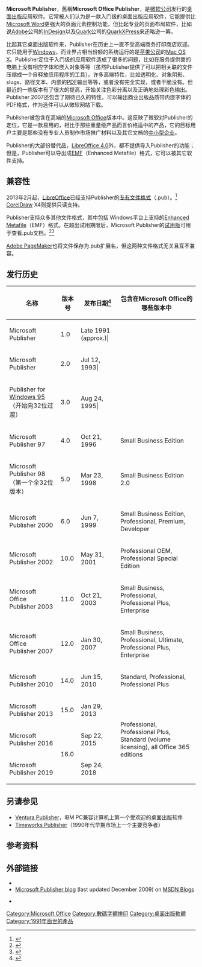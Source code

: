 {{NoteTA
|G1=IT
}}
{{Infobox Software
|name                       = Microsoft Publisher
|logo                       = [[File:Microsoft_Office_Publisher_(2019-present).svg|64px]]
|screenshot                 = [[File:Microsoft_Publisher_2013.png|300px]]
|caption                    = Microsoft Publisher 2013執行於[[Windows_8|Windows 8]]
|collapsible                =
|author                     =
|developer                  = [[微軟|微軟]]
|released                   = <!-- {{Start date|YYYY|MM|DD}} -->
| latest release version    = [[Microsoft_Office_2019|2019]] (16.0.12430.20264)
| latest release date       = {{start date and age|df=yes|2020|02|11}}
|latest preview version     =
|latest preview date        =
|frequently updated         =
|programming language       =
|operating system           = [[Microsoft_Windows|Microsoft Windows]]
|platform                   =
|size                       =
|language                   =
|status                     =
|genre                      =
|license                    = Microsoft Software License Terms
|website                    = [http://www.microsoft.com/office/publisher Microsoft Publisher]
}}

'''Microsoft Publisher'''，舊稱'''Microsoft Office Publisher'''，是[[微软公司|微软公司]]发行的[[桌面出版|桌面出版]]应用软件。它常被人们认为是一款入门级的桌面出版应用软件，它能提供比[[Microsoft_Word|Microsoft Word]]更强大的页面元素控制功能，但比起专业的页面布局软件，比如说[[Adobe|Adobe]]公司的[[InDesign|InDesign]]以及[[Quark|Quark]]公司的[[QuarkXPress|QuarkXPress]]来还略逊一筹。

比起其它桌面出版软件来，Publisher在历史上一直不受高端商务打印商店欢迎。它只能用于[[Windows|Windows]]，而业界占相当份额的系统运行的是[[苹果公司|苹果公司]]的[[Mac_OS_X|Mac OS X]]。Publisher定位于入门级的应用软件造成了很多的问题，比如在服务提供商的电脑上没有相应字体和嵌入对象等等（虽然Publisher提供了可以把相关联的文件压缩成一个自释放应用程序的工具）。许多高端特性，比如透明化、对象阴影、slugs、路径文本、内嵌的[[PDF|PDF]]输出等等，或者没有完全实现，或者干脆没有。但最近的一些版本有了很大的提高，开始关注色彩分离以及正确地处理彩色输出。Publisher 2007还包含了期待已久的特性，可以输出商业出版品质带内嵌字体的PDF格式，作为选件可以从微软网站下载。

Publisher被包含在高端的[[Microsoft_Office|Microsoft Office]]版本中。这反映了微软对Publisher的定位，它是一款易用的，相比于那些重量级产品而言价格适中的产品，它的目标用户主要是那些没有专业人员制作市场推广材料以及其它文档的[[中小型企业|中小型企业]]。

Publisher的大部份替代品，[[LibreOffice|LibreOffice 4.0]]外，都不提供导入Publisher的功能；但是，Publisher可以导出成[[EMF|EMF]]（Enhanced Metafile）格式，它可以被其它软件支持。

== 兼容性 ==
2013年2月起，[[LibreOffice|LibreOffice]]已经支持Publisher的[[专有文件格式|专有文件格式]]（.pub）。<ref>{{cite web|title=Archived copy|url=https://wiki.documentfoundation.org/ReleaseNotes/4.0|access-date=2017-04-09|archive-url=https://web.archive.org/web/20170518033343/https://wiki.documentfoundation.org/ReleaseNotes/4.0|archive-date=2017-05-18|url-status=live}}</ref> [[CorelDRAW|CorelDraw]] X4则提供只读支持。

Publisher支持众多其他文件格式，其中包括 Windows平台上支持的[[Windows_Metafile|Enhanced Metafile]]（EMF）格式。在超出试用期限后，Microsoft Publisher的[[共享軟體|试用版]]可用于查看.pub文档。<ref>{{cite web|title=Where is the Publisher viewer?|url=http://office.microsoft.com/en-us/publisher/HA102339061033.aspx|access-date=November 7, 2010|publisher=Microsoft|archive-url=https://web.archive.org/web/20100316160043/http://office.microsoft.com/en-us/publisher/HA102339061033.aspx|archive-date=March 16, 2010|url-status=dead}}</ref><ref>{{cite web|title=Where is the Publisher viewer?|url=https://support.office.com/en-us/article/where-is-the-publisher-viewer-a5a05230-654f-420e-8aa3-3b50f645c359|access-date=March 9, 2020|publisher=Microsoft|archive-date=2019-05-08|archive-url=https://web.archive.org/web/20190508145600/https://support.office.com/en-us/article/where-is-the-publisher-viewer-a5a05230-654f-420e-8aa3-3b50f645c359|dead-url=no}}</ref>

[[Adobe_PageMaker|Adobe PageMaker]]也将文件保存为.pub扩展名，但这两种文件格式无关且互不兼容。

== 发行历史 ==
{| class="wikitable"
!名称
!版本号
!发布日期<ref>{{cite web|title=Publisher Life-cycle|url=http://support.microsoft.com/lifecycle/search/default.aspx?sort=PN&alpha=Publisher&Filter=FilterNO|access-date=2011-10-23|publisher=Microsoft|archive-url=https://web.archive.org/web/20110926101353/http://support.microsoft.com/lifecycle/search/default.aspx?sort=PN&alpha=publisher&Filter=FilterNO|archive-date=2011-09-26|url-status=live}}</ref>
!包含在Microsoft Office的哪些版本中
|-
|Microsoft Publisher
|1.0
|Late 1991 (approx.)|{{N/A}}
|-
|Microsoft Publisher
|2.0
|Jul 12, 1993|{{N/A}}
|-
|Publisher for [[Windows_95|Windows 95]]（开始向32位过渡）
|3.0
|Aug 24, 1995|{{N/A}}
|-
|Microsoft Publisher 97
|4.0
|Oct 21, 1996
|Small Business Edition
|-
|Microsoft Publisher 98（第一个全32位版本）
|5.0
|Mar 23, 1998
|Small Business Edition 2.0
|-
|Microsoft Publisher 2000
|6.0
|Jun 7, 1999
|Small Business Edition, Professional, Premium, Developer
|-
|Microsoft Publisher 2002
|10.0{{Efn|Publisher 2002起，为了与[[Microsoft_Office|Microsoft Office]]版本号吻合，版本号跳至10.0。}}
|May 31, 2001
|Professional OEM, Professional Special Edition
|-
|Microsoft Office Publisher 2003
|11.0
|Oct 21, 2003
|Small Business, Professional, Professional Plus, Enterprise
|-
|Microsoft Office Publisher 2007
|12.0
|Jan 30, 2007
|Small Business, Professional, Ultimate, Professional Plus, Enterprise
|-
|Microsoft Publisher 2010
|14.0{{Efn|由于[[十三恐惧症|西方人对数字13的迷信]]，版本13被跳过。<ref name="Super Site for Windows">{{cite web|url=http://www.winsupersite.com/office/office2010_faq.asp |title=Office 2010 FAQ |author=Paul Thurrott |date=2009-05-14 |access-date=2009-12-30 |url-status=dead |archive-url=https://web.archive.org/web/20090419113856/http://www.winsupersite.com/office/office2010_faq.asp |archive-date=2009-04-19 }}</ref>}}
|Jun 15, 2010
|Standard, Professional, Professional Plus
|-
|Microsoft Publisher 2013
|15.0
|Jan 29, 2013
| rowspan="3" |Professional, Professional Plus, Standard (volume licensing), all Office 365 editions
|-
|Microsoft Publisher 2016
| rowspan="2" |16.0
|Sep 22, 2015
|-
|Microsoft Publisher 2019
|Sep 24, 2018
|}
{{Notelist}}

== 另请参见 ==

* [[Ventura_Publisher|Ventura Publisher]]，IBM PC兼容计算机上第一个受欢迎的桌面出版软件
* [[Timeworks_Publisher|Timeworks Publisher]]（1990年代早期市场上一个主要竞争者）

== 参考资料 ==
<references />

== 外部链接 ==

* {{Official website}}
* [https://blogs.msdn.microsoft.com/microsoft_office_publisher/ Microsoft Publisher blog] {{Wayback|url=https://blogs.msdn.microsoft.com/microsoft_office_publisher/ |date=20190808034816 }} (last updated December 2009) on [[微软开发者网络|MSDN Blogs]]
{{Microsoft Office}}
*
{{主要桌面出版软件}}

[[Category:Microsoft_Office|Category:Microsoft Office]]
[[Category:數碼字體排印|Category:數碼字體排印]]
[[Category:桌面出版軟體|Category:桌面出版軟體]]
[[Category:1991年面世的產品|Category:1991年面世的產品]]